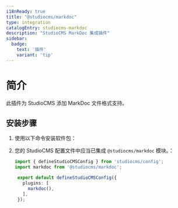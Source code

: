 ```yaml
---
i18nReady: true
title: "@studiocms/markdoc"
type: integration
catalogEntry: studiocms-markdoc
description: "StudioCMS MarkDoc 集成插件"
sidebar:
  badge: 
    text: '插件'
    variant: 'tip'
---
```



# 简介

此插件为 StudioCMS 添加 MarkDoc 文件格式支持。

## 安装步骤

1. 使用以下命令安装软件包：

   <PackageManagers pkg="studiocms" type='run' args='add @studiocms/markdoc' />

2. 您的 StudioCMS 配置文件中应当已集成 `@studiocms/markdoc` 模块。：

   ```ts twoslash title="studiocms.config.mjs" {2, 6}
   import { defineStudioCMSConfig } from 'studiocms/config';
   import markdoc from '@studiocms/markdoc';

    export default defineStudioCMSConfig({
      plugins: [
        markdoc(),
      ],
    });
  ```
